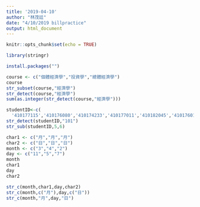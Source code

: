 ```yaml
---
title: '2019-04-10'
author: "林茂廷"
date: "4/10/2019 billpractice"
output: html_document
---
```


```r
knitr::opts_chunk$set(echo = TRUE)
```

```r
library(stringr)
```

```r
install.packages("")
```

```r
course <- c("個體經濟學","投資學","總體經濟學")
course
str_subset(course,"經濟學")
str_detect(course,"經濟學")
sum(as.integer(str_detect(course,"經濟學")))
```

```r
studentID<-c(
  '410177115','410176080','410174233','410177011','410182045','410176014')
str_detect(studentID,"101")
str_sub(studentID,5,6)
```

```r
char1 <- c("月","月","月")
char2 <- c("日","日","日")
month <- c("3","4","2")
day <- c("11","5","7")
month
char1
day 
char2
```

```r
str_c(month,char1,day,char2)
str_c(month,c("月"),day,c("日"))
str_c(month,"月",day,"日")
```

